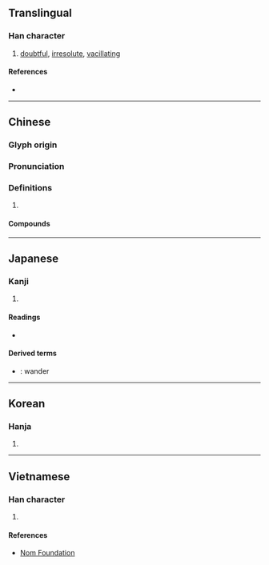{{character info/new}}
{{also|遑}}
==Translingual==

===Han character===
{{Han char|rn=60|rad=彳|as=09|sn=12|four=26214|canj=HOHAG|ids=⿰彳皇}}

# [[doubtful]], [[irresolute]], [[vacillating]]

====References====
* {{Han ref|kx=0369.170|dkj=10178|dj=0695.090|hdz=20835.030|uh=5FA8|ud=24488|bh=B461|bd=46177}}

----

==Chinese==
{{zh-forms}}

===Glyph origin===
{{Han etym}}

===Pronunciation===
{{zh-pron
|m=huáng
|c=wong4
|mc=y
|oc=y
|cat=
}}

===Definitions===
{{zh-hanzi}}

# {{rfdef|zh}}

====Compounds====
{{zh-der|彷徨|彷徨失措|徊徨|徨徨|徬徨|徬徨失措|徬徨歧路|徬徨歧途}}

----

==Japanese==

===Kanji===
{{ja-kanji|grade=|rs=彳09}}

# {{defn|lang=ja|sort=彳09}}

====Readings====
* {{ja-readings|goon=おう<わう|kanon=こう<くわう|kun=さまよ-う<さまよ-ふ}}

====Derived terms====
* {{ja-r|彷徨う|さまよ.う}}: wander

----

==Korean==

===Hanja===
{{ko-hanja|hangeul=황|eumhun=|rv=hwang|mr=hwang|y=hwang}}

# {{defn|lang=ko|sort=彳09}}

----

==Vietnamese==

===Han character===
{{vi-readings|rs=彳09|hanviet=hoàng}}

# {{defn|lang=vi|sort=彳09}}

====References====
* [http://nomfoundation.org/common/nom_details.php?codepoint=5fa8 Nom Foundation]